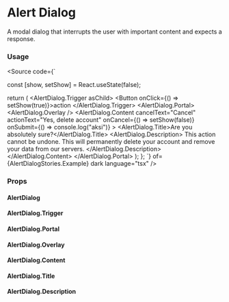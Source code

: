 
<Meta title="Components/Utils/Alert Dialog"  />

# Alert Dialog
A modal dialog that interrupts the user with important content and expects a response.

<Canvas>
  <Story of={AlertDialogStories.Example} />
</Canvas>


### Usage
<Source code={`

  const [show, setShow] = React.useState(false);

  return (
    <AlertDialog open={show}>
      <AlertDialog.Trigger asChild>
        <Button onClick={() => setShow(true)}>action</Button>
      </AlertDialog.Trigger>
      <AlertDialog.Portal>
        <AlertDialog.Overlay />
        <AlertDialog.Content
          cancelText="Cancel"
          actionText="Yes, delete account"
          onCancel={() => setShow(false)}
          onSubmit={() => console.log("aksi")}
        >
          <AlertDialog.Title>Are you absolutely sure?</AlertDialog.Title>
          <AlertDialog.Description>
            This action cannot be undone. This will permanently delete your
            account and remove your data from our servers.
          </AlertDialog.Description>
        </AlertDialog.Content>
      </AlertDialog.Portal>
    </AlertDialog>
  );
};
`} of={AlertDialogStories.Example} dark language="tsx" />

### Props
#### AlertDialog
<ArgTypes of={AlertDialogStories} />

#### AlertDialog.Trigger
<ArgTypes of={AlertDialogStories} />

#### AlertDialog.Portal
<ArgTypes of={AlertDialogStories}  />

#### AlertDialog.Overlay
<ArgTypes of={AlertDialogStories} />

#### AlertDialog.Content
<ArgTypes of={AlertDialogStories} />

#### AlertDialog.Title
<ArgTypes of={AlertDialogStories} />

#### AlertDialog.Description
<ArgTypes of={AlertDialogStories} />